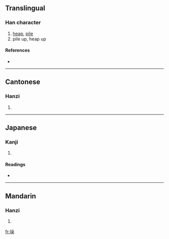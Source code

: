 {{see|垜}}
==Translingual==

===Han character===
{{Han char|rn=32|rad=土|as=06|sn=9|four=4719<sub>4</sub>|canj=土竹弓木 (GHND)}}

# [[heap]], [[pile]]
# pile up, heap up

====References====
* {{Han ref|kx=0228.080|dkj=05048|dj=0464.060|hdz=10440.080|uh=579B|ud=22427|bh=CE57|bd=52823}}

----

==Cantonese==

===Hanzi===
{{yue-hanzi|jyut=|y=do2}}

# {{defn|Cantonese}}

----

==Japanese==

===Kanji===
{{ja-kanji|grade=|rs=土06}}

# {{defn|Japanese}}

====Readings====
* {{ja-readings|on=[[だ]] (da)|kun=}}

----

==Mandarin==

===Hanzi===
{{cmn-hanzi|pin=[[duǒ]] ([[duo3]])|wg=to<sup>3</sup>}}

# {{defn|Mandarin}}

[[fr:垛]]